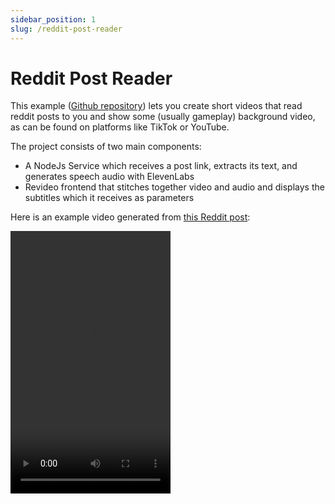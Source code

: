 ```yaml
---
sidebar_position: 1
slug: /reddit-post-reader
---
```



# Reddit Post Reader

This example ([Github repository](https://github.com/havenhq/reddit-post-video))
lets you create short videos that read reddit posts to you and show some
(usually gameplay) background video, as can be found on platforms like TikTok or
YouTube.

The project consists of two main components:

- A NodeJs Service which receives a post link, extracts its text, and generates
  speech audio with ElevenLabs
- Revideo frontend that stitches together video and audio and displays the
  subtitles which it receives as parameters

Here is an example video generated from
[this Reddit post](https://www.reddit.com/r/TrueOffMyChest/comments/1bllfgk/i_hate_having_old_parents/):

<video width="256" height="420" controls>
  <source
    src="https://revideo-example-assets.s3.amazonaws.com/reddit-post-reader-example.mp4"
    type="video/mp4"
  />
  Your browser does not support the video tag.
</video>
